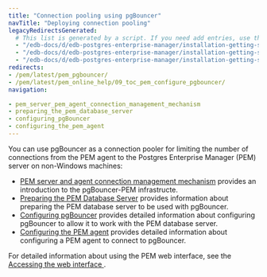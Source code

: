 ```yaml
---
title: "Connection pooling using pgBouncer"
navTitle: "Deploying connection pooling"
legacyRedirectsGenerated:
  # This list is generated by a script. If you need add entries, use the `legacyRedirects` key.
  - "/edb-docs/d/edb-postgres-enterprise-manager/installation-getting-started/pgbouncer-configuration-guide/8.0/genindex.html"
  - "/edb-docs/d/edb-postgres-enterprise-manager/installation-getting-started/pgbouncer-configuration-guide/8.0/conclusion.html"
  - "/edb-docs/d/edb-postgres-enterprise-manager/installation-getting-started/pgbouncer-configuration-guide/8.0/index.html"
redirects:
- /pem/latest/pem_pgbouncer/
- /pem/latest/pem_online_help/09_toc_pem_configure_pgbouncer/
navigation:

- pem_server_pem_agent_connection_management_mechanism
- preparing_the_pem_database_server
- configuring_pgBouncer
- configuring_the_pem_agent
---
```


You can use pgBouncer as a connection pooler for limiting the number of connections from the PEM agent to the Postgres Enterprise Manager (PEM) server on non-Windows machines:

-   [PEM server and agent connection management mechanism](pem_server_pem_agent_connection_management_mechanism) provides an introduction to the pgBouncer-PEM infrastructe. 
-   [Preparing the PEM Database Server](preparing_the_pem_database_server) provides information about preparing the PEM database server to be used with pgBouncer.
-   [Configuring pgBouncer](configuring_pgBouncer) provides detailed information about configuring pgBouncer to allow it to work with the PEM database server.
-   [Configuring the PEM agent](configuring_the_pem_agent) provides detailed information about configuring a PEM agent to connect to pgBouncer.

For detailed information about using the PEM web interface, see the [Accessing the web interface ](../../pem_web_interface).